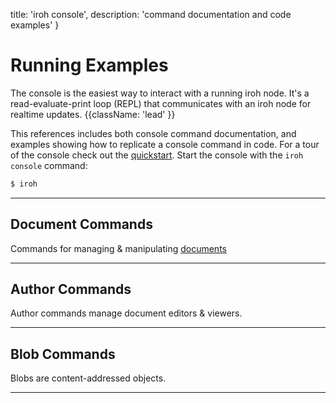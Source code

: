 
  title: 'iroh console',
  description: 'command documentation and code examples'
}

# Running Examples

The console is the easiest way to interact with a running iroh node. It's a read-evaluate-print loop (REPL) that communicates with an iroh node for realtime updates. {{className: 'lead' }}

This references includes both console command documentation, and examples showing how to replicate a console command in code. For a tour of the console check out the [quickstart](/docs/quickstart). Start the console with the `iroh console` command:

```bash
$ iroh
```

---


## Document Commands

Commands for managing & manipulating [documents](/docs/layers/documents)

<ConsoleCommands commands={commands.doc} />

---

## Author Commands

Author commands manage document editors & viewers.

<ConsoleCommands commands={commands.author} />

---

## Blob Commands

Blobs are content-addressed objects.

<ConsoleCommands commands={commands.blob} />

---